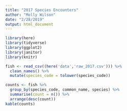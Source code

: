 ```yaml
---
title: "2017 Species Encounters"
author: "Molly Wilson"
date: "2/28/2019"
output: html_document
---
```


```r
library(here)
library(tidyverse)
library(ggplot2)
library(janitor)
library(knitr)
```

```r
fish <- read_csv((here('data','raw_2017.csv'))) %>% 
  clean_names() %>%
  mutate(species_code = tolower(species_code))
```

```r
counts <- fish %>%
  group_by(species_code, common_name, species) %>%
  summarise(count = n()) %>%
  arrange(desc(count))
kable(counts)
```


